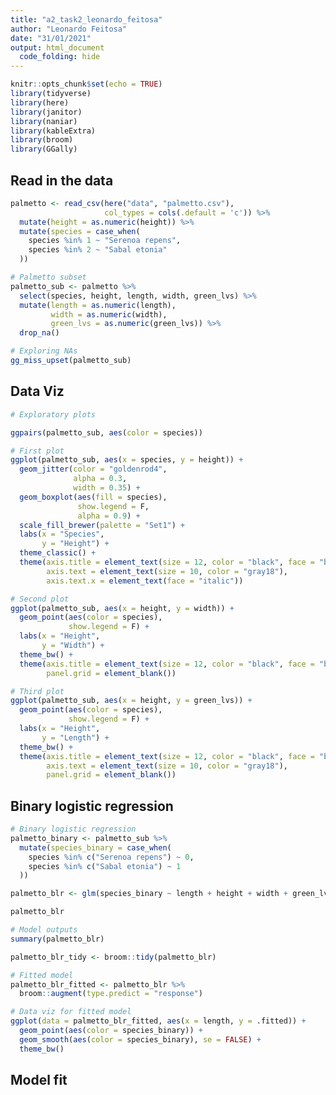 ```yaml
---
title: "a2_task2_leonardo_feitosa"
author: "Leonardo Feitosa"
date: "31/01/2021"
output: html_document
  code_folding: hide
---
```


```r
knitr::opts_chunk$set(echo = TRUE)
library(tidyverse)
library(here)
library(janitor)
library(naniar)
library(kableExtra)
library(broom)
library(GGally)
```


## Read in the data

```r
palmetto <- read_csv(here("data", "palmetto.csv"), 
                     col_types = cols(.default = 'c')) %>% 
  mutate(height = as.numeric(height)) %>% 
  mutate(species = case_when(
    species %in% 1 ~ "Serenoa repens",
    species %in% 2 ~ "Sabal etonia"
  ))

# Palmetto subset
palmetto_sub <- palmetto %>% 
  select(species, height, length, width, green_lvs) %>% 
  mutate(length = as.numeric(length),
         width = as.numeric(width),
         green_lvs = as.numeric(green_lvs)) %>% 
  drop_na()

# Exploring NAs
gg_miss_upset(palmetto_sub)
```



## Data Viz

```r
# Exploratory plots

ggpairs(palmetto_sub, aes(color = species))

# First plot
ggplot(palmetto_sub, aes(x = species, y = height)) +
  geom_jitter(color = "goldenrod4",
              alpha = 0.3,
              width = 0.35) +
  geom_boxplot(aes(fill = species),
               show.legend = F,
               alpha = 0.9) +
  scale_fill_brewer(palette = "Set1") +
  labs(x = "Species",
       y = "Height") +
  theme_classic() +
  theme(axis.title = element_text(size = 12, color = "black", face = "bold"),
        axis.text = element_text(size = 10, color = "gray18"),
        axis.text.x = element_text(face = "italic"))

# Second plot
ggplot(palmetto_sub, aes(x = height, y = width)) +
  geom_point(aes(color = species),
             show.legend = F) +
  labs(x = "Height",
       y = "Width") +
  theme_bw() +
  theme(axis.title = element_text(size = 12, color = "black", face = "bold"),
        panel.grid = element_blank())

# Third plot
ggplot(palmetto_sub, aes(x = height, y = green_lvs)) +
  geom_point(aes(color = species),
             show.legend = F) +
  labs(x = "Height",
       y = "Length") +
  theme_bw() +
  theme(axis.title = element_text(size = 12, color = "black", face = "bold"),
        axis.text = element_text(size = 10, color = "gray18"),
        panel.grid = element_blank())
```





## Binary logistic regression

```r
# Binary logistic regression
palmetto_binary <- palmetto_sub %>% 
  mutate(species_binary = case_when(
    species %in% c("Serenoa repens") ~ 0,
    species %in% c("Sabal etonia") ~ 1
  ))

palmetto_blr <- glm(species_binary ~ length + height + width + green_lvs, data = palmetto_binary, family = "binomial")

palmetto_blr

# Model outputs
summary(palmetto_blr)

palmetto_blr_tidy <- broom::tidy(palmetto_blr)

# Fitted model
palmetto_blr_fitted <- palmetto_blr %>% 
  broom::augment(type.predict = "response")
```

```r
# Data viz for fitted model
ggplot(data = palmetto_blr_fitted, aes(x = length, y = .fitted)) +
  geom_point(aes(color = species_binary)) +
  geom_smooth(aes(color = species_binary), se = FALSE) +
  theme_bw()
```














## Model fit








